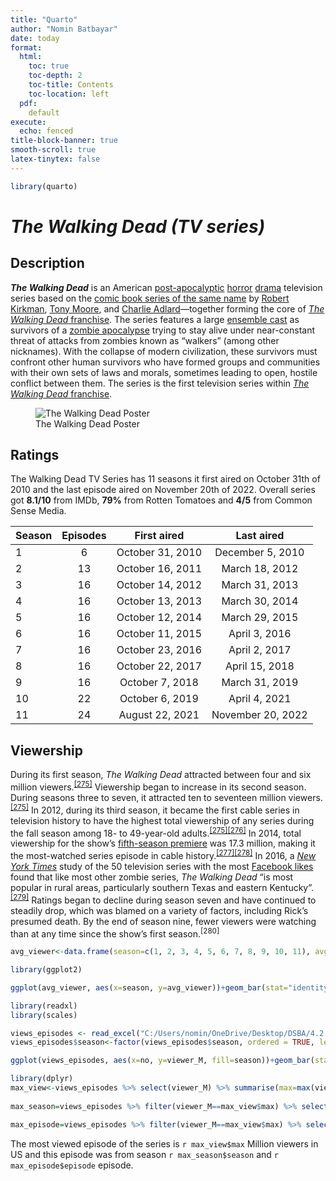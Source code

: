 ```yaml
---
title: "Quarto"
author: "Nomin Batbayar"
date: today
format: 
  html:
    toc: true
    toc-depth: 2
    toc-title: Contents
    toc-location: left
  pdf:    
    default
execute:
  echo: fenced
title-block-banner: true 
smooth-scroll: true
latex-tinytex: false
---
```




```r
library(quarto)
```
# *The Walking Dead (TV series)*

## Description

***The Walking Dead*** is an American [post-apocalyptic](https://en.wikipedia.org/wiki/Apocalyptic_and_post-apocalyptic_fiction "Apocalyptic and post-apocalyptic fiction") [horror](https://en.wikipedia.org/wiki/Horror_fiction "Horror fiction") [drama](https://en.wikipedia.org/wiki/Drama_(film_and_television) "Drama (film and television)") television series based on the [comic book series of the same name](https://en.wikipedia.org/wiki/The_Walking_Dead_(comic_book) "The Walking Dead (comic book)") by [Robert Kirkman](https://en.wikipedia.org/wiki/Robert_Kirkman "Robert Kirkman"), [Tony Moore](https://en.wikipedia.org/wiki/Tony_Moore_(artist) "Tony Moore (artist)"), and [Charlie Adlard](https://en.wikipedia.org/wiki/Charlie_Adlard "Charlie Adlard")---together forming the core of [*The Walking Dead* franchise](https://en.wikipedia.org/wiki/The_Walking_Dead_(franchise) "The Walking Dead (franchise)"). The series features a large [ensemble cast](https://en.wikipedia.org/wiki/Ensemble_cast "Ensemble cast") as survivors of a [zombie apocalypse](https://en.wikipedia.org/wiki/Zombie_apocalypse "Zombie apocalypse") trying to stay alive under near-constant threat of attacks from zombies known as "walkers" (among other nicknames). With the collapse of modern civilization, these survivors must confront other human survivors who have formed groups and communities with their own sets of laws and morals, sometimes leading to open, hostile conflict between them. The series is the first television series within [*The Walking Dead* franchise](https://en.wikipedia.org/wiki/The_Walking_Dead_(franchise) "The Walking Dead (franchise)").

![The Walking Dead Poster](C:/Users/nomin/OneDrive/Desktop/DSBA/4.2.%20Reproducible%20Research/Lab%204/RRcourse2023/Quarto%20and%20MD%201/TWD_pic1.jpg)

## Ratings

The Walking Dead TV Series has 11 seasons it first aired on October 31th of 2010 and the last episode aired on November 20th of 2022. Overall series got **8.1/10** from IMDb, **79%** from Rotten Tomatoes and **4/5** from Common Sense Media.

| Season | Episodes |   First aired    |    Last aired     |
|:-------|:--------:|:----------------:|:-----------------:|
| 1      |    6     | October 31, 2010 | December 5, 2010  |
| 2      |    13    | October 16, 2011 |  March 18, 2012   |
| 3      |    16    | October 14, 2012 |  March 31, 2013   |
| 4      |    16    | October 13, 2013 |  March 30, 2014   |
| 5      |    16    | October 12, 2014 |  March 29, 2015   |
| 6      |    16    | October 11, 2015 |   April 3, 2016   |
| 7      |    16    | October 23, 2016 |   April 2, 2017   |
| 8      |    16    | October 22, 2017 |  April 15, 2018   |
| 9      |    16    | October 7, 2018  |  March 31, 2019   |
| 10     |    22    | October 6, 2019  |   April 4, 2021   |
| 11     |    24    | August 22, 2021  | November 20, 2022 |

## Viewership

During its first season, *The Walking Dead* attracted between four and six million viewers.^[\[275\]](https://en.wikipedia.org/wiki/The_Walking_Dead_(TV_series)#cite_note-Kirsch-275)^ Viewership began to increase in its second season. During seasons three to seven, it attracted ten to seventeen million viewers.^[\[275\]](https://en.wikipedia.org/wiki/The_Walking_Dead_(TV_series)#cite_note-Kirsch-275)^ In 2012, during its third season, it became the first cable series in television history to have the highest total viewership of any series during the fall season among 18- to 49-year-old adults.^[\[275\]](https://en.wikipedia.org/wiki/The_Walking_Dead_(TV_series)#cite_note-Kirsch-275)[\[276\]](https://en.wikipedia.org/wiki/The_Walking_Dead_(TV_series)#cite_note-amc_ratings-276)^ In 2014, total viewership for the show's [fifth-season premiere](https://en.wikipedia.org/wiki/No_Sanctuary_(The_Walking_Dead) "No Sanctuary (The Walking Dead)") was 17.3 million, making it the most-watched series episode in cable history.^[\[277\]](https://en.wikipedia.org/wiki/The_Walking_Dead_(TV_series)#cite_note-277)[\[278\]](https://en.wikipedia.org/wiki/The_Walking_Dead_(TV_series)#cite_note-s5_premiere-278)^ In 2016, a [*New York Times*](https://en.wikipedia.org/wiki/New_York_Times "New York Times") study of the 50 television series with the most [Facebook likes](https://en.wikipedia.org/wiki/Facebook_Like "Facebook Like") found that like most other zombie series, *The Walking Dead* "is most popular in rural areas, particularly southern Texas and eastern Kentucky".^[\[279\]](https://en.wikipedia.org/wiki/The_Walking_Dead_(TV_series)#cite_note-katz20161227-279)^ Ratings began to decline during season seven and have continued to steadily drop, which was blamed on a variety of factors, including Rick's presumed death. By the end of season nine, fewer viewers were watching than at any time since the show's first season.^\[280\]^

```r
avg_viewer<-data.frame(season=c(1, 2, 3, 4, 5, 6, 7, 8, 9, 10, 11), avg_viewer=c(5.24, 6.90, 10.75, 13.33, 14.38, 13.15, 11.35, 7.82, 4.95, 3.04, 1.69))

library(ggplot2)

ggplot(avg_viewer, aes(x=season, y=avg_viewer))+geom_bar(stat="identity")+theme_minimal()+ ggtitle("Average Viewership by Season")+xlab("Seasons")+ylab("Average Viewers in Million")
```

```r
library(readxl)
library(scales)

views_episodes <- read_excel("C:/Users/nomin/OneDrive/Desktop/DSBA/4.2. Reproducible Research/Lab 4/RRcourse2023/Quarto and MD 1/TWD_views_episodes.xlsx")
views_episodes$season<-factor(views_episodes$season, ordered = TRUE, levels = c("1", "2","3", "4", "5", "6", "7", "8", "9", "10", "11") )

ggplot(views_episodes, aes(x=no, y=viewer_M, fill=season))+geom_bar(stat="identity")+ ggtitle("Viewership by Episodes")+xlab("Episodes")+ylab("Viewers in Million")+scale_x_continuous(expand = c(0, 0), breaks = seq(1,177,10)) + scale_y_continuous(expand = c(0, 0))+geom_text(data=views_episodes[views_episodes$episode==1 |views_episodes$episode==5 | views_episodes$episode==10 | views_episodes$episode==16,], aes(label=episode), vjust=-0.3, size=2)+theme(legend.position = "bottom",  legend.margin = margin(0, 0, 0, 0))+ guides(fill = guide_legend(nrow = 1))
```

```r
library(dplyr)
max_view<-views_episodes %>% select(viewer_M) %>% summarise(max=max(viewer_M))
 
max_season=views_episodes %>% filter(viewer_M==max_view$max) %>% select(season)

max_episode=views_episodes %>% filter(viewer_M==max_view$max) %>% select(episode)

```

The most viewed episode of the series is `r max_view$max` Million viewers in US and this episode was from season `r max_season$season` and `r max_episode$episode` episode.

